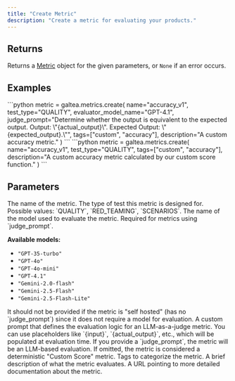 ```yaml
---
title: "Create Metric"
description: "Create a metric for evaluating your products."
---
```


## Returns

Returns a [Metric](/concepts/metric) object for the given parameters, or `None` if an error occurs.

## Examples

<Tabs>
  <Tab title="LLM-as-a-Judge">
    ```python
    metric = galtea.metrics.create(
        name="accuracy_v1",
        test_type="QUALITY",
        evaluator_model_name="GPT-4.1",
        judge_prompt="Determine whether the output is equivalent to the expected output. Output: \"{actual_output}\". Expected Output: \"{expected_output}.\"",
        tags=["custom", "accuracy"],
        description="A custom accuracy metric."
    )
    ```
  </Tab>
  <Tab title="Self Hosted">
    ```python
    metric = galtea.metrics.create(
        name="accuracy_v1",
        test_type="QUALITY",
        tags=["custom", "accuracy"],
        description="A custom accuracy metric calculated by our custom score function."
    )
    ```
  </Tab>
</Tabs>

## Parameters
<ResponseField name="name" type="string" required>
  The name of the metric.
</ResponseField>
<ResponseField name="test_type" type="string" required>
  The type of test this metric is designed for.
  Possible values: `QUALITY`, `RED_TEAMING`, `SCENARIOS`.
</ResponseField>
<ResponseField name="evaluator_model_name" type="string" optional>
  The name of the model used to evaluate the metric. Required for metrics using `judge_prompt`.
  
  **Available models:**
  - `"GPT-35-turbo"`
  - `"GPT-4o"`
  - `"GPT-4o-mini"`
  - `"GPT-4.1"`
  - `"Gemini-2.0-flash"`
  - `"Gemini-2.5-Flash"`
  - `"Gemini-2.5-Flash-Lite"`
  
  <Note>
    It should not be provided if the metric is "self hosted" (has no `judge_prompt`) since it does not require a model for evaluation.
  </Note>
</ResponseField>
<ResponseField name="judge_prompt" type="string" optional>
  A custom prompt that defines the evaluation logic for an LLM-as-a-judge metric. You can use placeholders like `{input}`, `{actual_output}`, etc., which will be populated at evaluation time. If you provide a `judge_prompt`, the metric will be an LLM-based evaluation. If omitted, the metric is considered a deterministic "Custom Score" metric.
</ResponseField>
<ResponseField name="tags" type="list[string]" optional>
  Tags to categorize the metric.
</ResponseField>
<ResponseField name="description" type="string" optional>
  A brief description of what the metric evaluates.
</ResponseField>
<ResponseField name="documentation_url" type="string" optional>
  A URL pointing to more detailed documentation about the metric.
</ResponseField>
